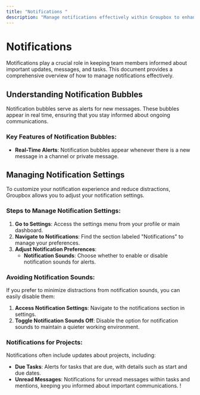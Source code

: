 ```yaml
---
title: "Notifications "
description: "Manage notifications effectively within Groupbox to enhance your workflow."
---
```


# Notifications

Motifications play a crucial role in keeping team members informed about important updates, messages, and tasks. This document provides a comprehensive overview of how to manage notifications effectively.

## Understanding Notification Bubbles

Notification bubbles serve as alerts for new messages. These bubbles appear in real time, ensuring that you stay informed about ongoing communications.

### Key Features of Notification Bubbles:

- **Real-Time Alerts**: Notification bubbles appear whenever there is a new message in a channel or private message.

## Managing Notification Settings

To customize your notification experience and reduce distractions, Groupbox allows you to adjust your notification settings.

### Steps to Manage Notification Settings:

1. **Go to Settings**: Access the settings menu from your profile or main dashboard.
2. **Navigate to Notifications**: Find the section labeled "Notifications" to manage your preferences.
3. **Adjust Notification Preferences**:
   - **Notification Sounds**: Choose whether to enable or disable notification sounds for alerts.

### Avoiding Notification Sounds:

If you prefer to minimize distractions from notification sounds, you can easily disable them:

1. **Access Notification Settings**: Navigate to the notifications section in settings.
2. **Toggle Notification Sounds Off**: Disable the option for notification sounds to maintain a quieter working environment.

### Notifications for Projects:

Notifications often include updates about projects, including:

- **Due Tasks**: Alerts for tasks that are due, with details such as start and due dates.
- **Unread Messages**: Notifications for unread messages within tasks and mentions, keeping you informed about important communications.
  !